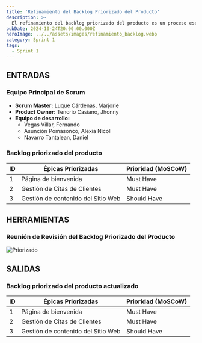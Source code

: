 ```yaml
---
title: 'Refinamiento del Backlog Priorizado del Producto'
description: >-
  El refinamiento del backlog priorizado del producto es un proceso esencial en Scrum que permite al equipo mantener un enfoque claro y organizado en el desarrollo de funcionalidades. Durante este proceso, las historias de usuario y tareas son revisadas, ajustadas y priorizadas para asegurar que se alineen con las necesidades del cliente y los objetivos del proyecto.
pubDate: 2024-10-24T20:00:00.000Z
heroImage: ../../assets/images/refinamiento_backlog.webp
category: Sprint 1
tags:
  - Sprint 1
---
```


## ENTRADAS

### Equipo Principal de Scrum

- **Scrum Master:** Luque Cárdenas, Marjorie
- **Product Owner:** Tenorio Casiano, Jhonny
- **Equipo de desarrollo:**
  <ul style={{ listStyleType: 'circle', paddingLeft: '20px' }}>
  	<li>Vegas Villar, Fernando</li>
  	<li>Asunción Pomasonco, Alexia Nicoll</li>
  	<li>Navarro Tantalean, Daniel</li>
  </ul>

### Backlog priorizado del producto

| **ID** | **Épicas Priorizadas**             | **Prioridad (MoSCoW)** |
| ------ | ---------------------------------- | ---------------------- |
| 1      | Página de bienvenida               | Must Have              |
| 2      | Gestión de Citas de Clientes       | Must Have              |
| 3      | Gestión de contenido del Sitio Web | Should Have            |

## HERRAMIENTAS

### Reunión de Revisión del Backlog Priorizado del Producto

![Priorizado](../../assets/images/priorizado.jpeg)

## SALIDAS

### Backlog priorizado del producto actualizado

| **ID** | **Épicas Priorizadas**             | **Prioridad (MoSCoW)** |
| ------ | ---------------------------------- | ---------------------- |
| 1      | Página de bienvenida               | Must Have              |
| 2      | Gestión de Citas de Clientes       | Must Have              |
| 3      | Gestión de contenido del Sitio Web | Should Have            |
